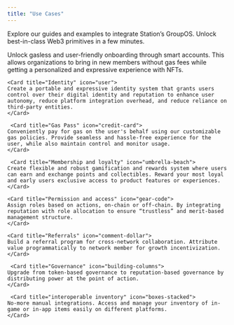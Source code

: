```yaml
---
title: "Use Cases"
---
```


Explore our guides and examples to integrate Station’s GroupOS. Unlock best-in-class Web3 primitives in a few minutes. 

<CardGroup cols={1}>
    <Card title="Walletless onboarding" icon="shield">
    Unlock gasless and user-friendly onboarding through smart accounts. This allows organizations to bring in new members without gas fees while getting a personalized and expressive experience with NFTs. 
    </Card>

    <Card title="Identity" icon="user">
    Create a portable and expressive identity system that grants users control over their digital identity and reputation to enhance user autonomy, reduce platform integration overhead, and reduce reliance on third-party entities.
    </Card>

     <Card title="Gas Pass" icon="credit-card">
    Conveniently pay for gas on the user's behalf using our customizable gas policies. Provide seamless and hassle-free experience for the user, while also maintain control and monitor usage.
    </Card>

     <Card title="Membership and loyalty" icon="umbrella-beach">
    Create flexible and robust gamification and rewards system where users can earn and exchange points and collectibles. Reward your most loyal and early users exclusive access to product features or experiences.
    </Card>

    <Card title="Permission and access" icon="gear-code">
    Assign roles based on actions, on-chain or off-chain. By integrating reputation with role allocation to ensure “trustless” and merit-based management structure.
    </Card>

    <Card title="Referrals" icon="comment-dollar">
    Build a referral program for cross-network collaboration. Attribute value programmatically to network member for growth incentivization. 
    </Card>

     <Card title="Governance" icon="building-columns">
    Upgrade from token-based governance to reputation-based governance by distributing power at the point of action. 
    </Card>

     <Card title="interoperable inventory" icon="boxes-stacked">
    No-more manual integrations. Access and manage your inventory of in-game or in-app items easily on different platforms. 
    </Card>

</CardGroup>





